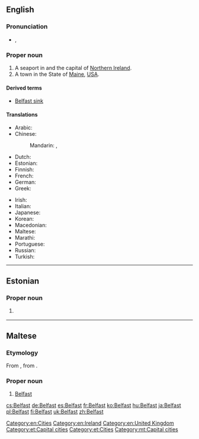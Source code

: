==English==
{{wikipedia}}

===Pronunciation===
* {{a|UK}} {{IPA|/ˈbɛl.fæst/}}, {{X-SAMPA|/"bEl.f{st/}}

===Proper noun===
{{en-proper noun}}

# A seaport in and the capital of [[Northern Ireland]].
# A town in the State of [[Maine]], [[USA]].

====Derived terms====
* [[Belfast sink]]

====Translations====
{{trans-top|capital of Northern Ireland}}
* Arabic: {{t-|ar|بلفاست|m|tr=bilfaast|sc=Arab}}
* Chinese:
*: Mandarin: {{t|cmn|貝爾法斯特|sc=Hani}}, {{t|cmn|贝尔法斯特|tr=Bèi'ěrfǎsītè|sc=Hani}}
* Dutch: {{t-|nl|belfast}}
* Estonian: {{t-|et|Belfast}}
* Finnish: {{t+|fi|Belfast}}
* French: {{t+|fr|Belfast|m}}
* German: {{t+|de|Belfast|n}}
* Greek: {{t-|el|Μπέλφαστ|m|tr=Bélfast|sc=Grek}}
{{trans-mid}}
* Irish: {{t-|ga|Béal Feirste|m}}
* Italian: {{t-|it|Belfast|f}}
* Japanese: {{t-|ja|ベルファスト|tr=Berufasuto|sc=Jpan}}
* Korean: {{t-|ko|벨파스트|tr=Belpaseuteu|sc=Kore}}
* Macedonian: {{t-|mk|Белфаст|m|tr=Bélfast}}
* Maltese: {{t-|mt|Belfast}}
* Marathi: {{t-|mr|बेल्फास्ट|n|tr=belfāsṭa|sc=Deva}}
* Portuguese: {{t-|pt|Belfast}}
* Russian: {{t-|ru|Белфаст|m|tr=Bélfast|sc=Cyrl}}
* Turkish: {{t-|tr|Belfast}}
{{trans-bottom}}

[[Category:en:Cities]]
[[Category:en:Ireland]]
[[Category:en:United Kingdom]]

----

==Estonian==

===Proper noun===
{{head|et|proper noun}}

# {{l|en|Belfast}} {{gloss|capital of [[Northern Ireland]]}}

[[Category:et:Capital cities]]
[[Category:et:Cities]]

----

==Maltese==

===Etymology===
From {{etyl|en|mt}} {{term|Belfast|lang=en}}, from {{etyl|ga|mt}}.

===Proper noun===
{{head|mt|proper noun|g=m}}

# [[#English|Belfast]]

[[Category:mt:Capital cities]]

[[cs:Belfast]]
[[de:Belfast]]
[[es:Belfast]]
[[fr:Belfast]]
[[ko:Belfast]]
[[hu:Belfast]]
[[ja:Belfast]]
[[pl:Belfast]]
[[fi:Belfast]]
[[uk:Belfast]]
[[zh:Belfast]]